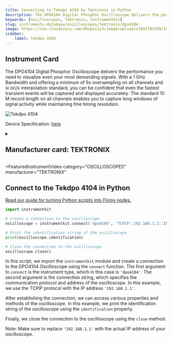 ```yaml
---
title: Connecting to Tekdpo 4104 by Tektronix in Python
description: The DPO4104 Digital Phosphor Oscilloscope delivers the performance you need to visualize even your most demanding signals. With a 1 GHz Bandwidth and offering a minimum of 5x oversampling on all channels and si (x)/x interpolation standard, you can be confident that even the fastest transient events will be captured and displayed accurately. The standard 10 M record length on all channels enables you to capture long windows of signal activity while maintaining fine timing resolution.
keywords: [oscilloscopes, Tektronix, InstrumentKit] 
slug: instruments-database/oscilloscopes/tektronix/dpo4104 
image: https://res.cloudinary.com/dhopxs1y3/image/upload/v1691782769/Instruments/Oscilloscopes/DPO4104/DPO4104.jpg
sidebar:
    label: Tekdpo 4104 
---
```



## Instrument Card

The DPO4104 Digital Phosphor Oscilloscope delivers the performance you need to visualize even your most demanding signals. With a 1 GHz Bandwidth and offering a minimum of 5x oversampling on all channels and si (x)/x interpolation standard, you can be confident that even the fastest transient events will be captured and displayed accurately. The standard 10 M record length on all channels enables you to capture long windows of signal activity while maintaining fine timing resolution.

![Tekdpo 4104](https://res.cloudinary.com/dhopxs1y3/image/upload/v1691782769/Instruments/Oscilloscopes/DPO4104/DPO4104.jpg)

Device Specification: [here](https://download.tek.com/datasheet/DPO4000-Digital-Phosphor-Oscilloscope-Datasheet-48W1903210.pdf)

<details style={{ marginTop: "15px"}}>
<summary><h2 style={{display:'inline'}}>Manufacturer card: TEKTRONIX</h2></summary>

![TEKTRONIX](https://res.cloudinary.com/dhopxs1y3/image/upload/v1692806108/Instruments/Vendor%20Logos/Tektronix.png)

Tektronix, Inc., historically widely known as Tek, is an American company best known for manufacturing test and measurement devices such as [oscilloscopes](https://en.wikipedia.org/wiki/Oscilloscope), [logic analyzers](https://en.wikipedia.org/wiki/Logic_analyzer), and video and mobile test protocol equipment.

- Headquarters: USA
- Yearly Revenue (millions, USD): 5800
- Vendor Website: [here](https://www.tek.com/en)

</details>


<FeaturedInstrumentVideo
  category="OSCILLOSCOPES"
  manufacturer="TEKTRONIX"
></FeaturedInstrumentVideo>

## Connect to the Tekdpo 4104 in Python

[Read our guide for turning Python scripts into Flojoy nodes.](https://docs.flojoy.ai/contribution/blocks/custom-flojoy-block/)


<Tabs>

<TabItem value="Flojoy" label="Flojoy" className="flojoy-instrument-tabs">

<NodeCardCollection category='OSCILLOSCOPES' manufacturer='TEKTRONIX'></NodeCardCollection>

</TabItem>
<TabItem value="InstrumentKit" label="InstrumentKit">


```python
import instrumentkit

# Create a connection to the oscilloscope
oscilloscope = instrumentkit.connect('dpo4104', 'TCPIP::192.168.1.1::INSTR')

# Print the identification string of the oscilloscope
print(oscilloscope.identification)

# Close the connection to the oscilloscope
oscilloscope.close()
```

In this script, we import the `instrumentkit` module and create a connection to the DPO4104 Oscilloscope using the `connect` function. The first argument to `connect` is the instrument type, which in this case is `'dpo4104'`. The second argument is the connection string, which specifies the communication protocol and address of the oscilloscope. In this example, we use the TCPIP protocol with the IP address `'192.168.1.1'`.

After establishing the connection, we can access various properties and methods of the oscilloscope. In this example, we print the identification string of the oscilloscope using the `identification` property.

Finally, we close the connection to the oscilloscope using the `close` method.

Note: Make sure to replace `'192.168.1.1'` with the actual IP address of your oscilloscope.

</TabItem>
</Tabs>